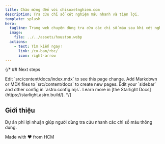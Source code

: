 ```yaml
---
title: Chào mừng đến với chisoxetnghiem.com
description: Tra cứu chỉ số xét nghiệm máu nhanh và tiện lợi.
template: splash
hero:
  tagline: Trang web chuyên dùng tra cứu các chỉ số máu sau khi xét nghiệm.
  image:
    file: ../../assets/houston.webp
  actions:
    - text: Tìm kiếm ngay!
      link: /co-ban/rbc/
      icon: right-arrow
---
```



{/* ## Next steps

<CardGrid stagger>
	<Card title="Update content" icon="pencil">
		Edit `src/content/docs/index.mdx` to see this page change.
	</Card>
	<Card title="Add new content" icon="add-document">
		Add Markdown or MDX files to `src/content/docs` to create new pages.
	</Card>
	<Card title="Configure your site" icon="setting">
		Edit your `sidebar` and other config in `astro.config.mjs`.
	</Card>
	<Card title="Read the docs" icon="open-book">
		Learn more in [the Starlight Docs](https://starlight.astro.build/).
	</Card>
</CardGrid> */}

## Giới thiệu

Dự án phi lợi nhuận giúp người dùng tra cứu nhanh các chỉ số máu thông dụng.

Made with ❤️ from HCM
